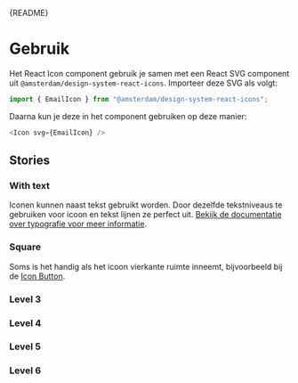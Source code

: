 
<Meta of={IconStories} />

<Markdown>{README}</Markdown>

# Gebruik

Het React Icon component gebruik je samen met een React SVG component uit `@amsterdam/design-system-react-icons`. Importeer deze SVG als volgt:

```js
import { EmailIcon } from "@amsterdam/design-system-react-icons";
```

Daarna kun je deze in het component gebruiken op deze manier:

```js
<Icon svg={EmailIcon} />
```

<Primary />

<Controls />

## Stories

### With text

Iconen kunnen naast tekst gebruikt worden. Door dezelfde tekstniveaus te gebruiken voor icoon en tekst lijnen ze perfect uit.
[Bekijk de documentatie over typografie voor meer informatie](/docs/docs-designrichtlijnen-typografie--docs#tekstniveaus).

<Canvas of={IconStories.WithText} />

### Square

Soms is het handig als het icoon vierkante ruimte inneemt, bijvoorbeeld bij de [Icon Button](https://amsterdam.github.io/design-system/?path=/docs/react_buttons-icon-button--docs).

<Canvas of={IconStories.Square} />

### Level 3

<Canvas of={IconStories.Level3} />

### Level 4

<Canvas of={IconStories.Level4} />

### Level 5

<Canvas of={IconStories.Level5} />

### Level 6

<Canvas of={IconStories.Level6} />
